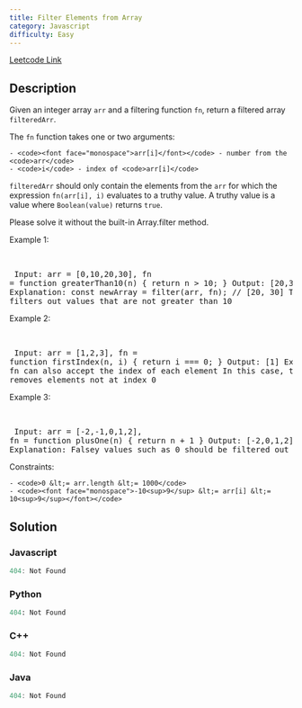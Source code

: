 ```yaml
---
title: Filter Elements from Array
category: Javascript
difficulty: Easy
---
```


<Callout>

[Leetcode Link](https://leetcode.com/problems/filter-elements-from-array)

</Callout>

## Description
Given an integer array <code>arr</code> and a filtering function <code>fn</code>, return a filtered array <code>filteredArr</code>.

The <code>fn</code> function takes one or two arguments:


	- <code><font face="monospace">arr[i]</font></code> - number from the <code>arr</code>
	- <code>i</code> - index of <code>arr[i]</code>


<code>filteredArr</code> should only contain the elements from the <code>arr</code> for which the expression <code>fn(arr[i], i)</code> evaluates to a truthy value. A truthy value is a value where <code>Boolean(value)</code> returns <code>true</code>.

Please solve it without the built-in Array.filter method.

 
Example 1:

<br /><pre className="overflow-x-auto">
Input: arr = [0,10,20,30], fn = function greaterThan10(n) { return n &gt; 10; }
Output: [20,30]
Explanation:
const newArray = filter(arr, fn); // [20, 30]
The function filters out values that are not greater than 10</pre>

Example 2:

<br /><pre className="overflow-x-auto">
Input: arr = [1,2,3], fn = function firstIndex(n, i) { return i === 0; }
Output: [1]
Explanation:
fn can also accept the index of each element
In this case, the function removes elements not at index 0
</pre>

Example 3:

<br /><pre className="overflow-x-auto">
Input: arr = [-2,-1,0,1,2], fn = function plusOne(n) { return n + 1 }
Output: [-2,0,1,2]
Explanation:
Falsey values such as 0 should be filtered out
</pre>

 
Constraints:


	- <code>0 &lt;= arr.length &lt;= 1000</code>
	- <code><font face="monospace">-10<sup>9</sup> &lt;= arr[i] &lt;= 10<sup>9</sup></font></code>



## Solution

### Javascript
```javascript
404: Not Found
```
### Python
```python
404: Not Found
```
### C++
```cpp
404: Not Found
```
### Java
```java
404: Not Found
```


